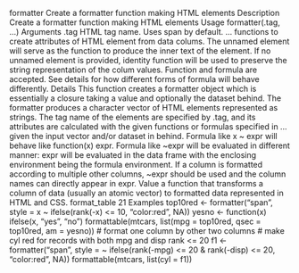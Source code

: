 
formatter Create a formatter function making HTML elements
Description
Create a formatter function making HTML elements
Usage
formatter(.tag, ...)
Arguments
.tag HTML tag name. Uses span by default.
... functions to create attributes of HTML element from data colums. The unnamed
element will serve as the function to produce the inner text of the element. If no
unnamed element is provided, identity function will be used to preserve the
string representation of the colum values. Function and formula are accepted.
See details for how different forms of formula will behave differently.
Details
This function creates a formatter object which is essentially a closure taking a value and optionally
the dataset behind.
The formatter produces a character vector of HTML elements represented as strings. The tag name
of the elements are specified by .tag, and its attributes are calculated with the given functions or
formulas specified in ... given the input vector and/or dataset in behind.
Formula like x ~ expr will behave like function(x) expr. Formula like ~expr will be evaluated
in different manner: expr will be evaluated in the data frame with the enclosing environment being
the formula environment. If a column is formatted according to multiple other columns, ~expr
should be used and the column names can directly appear in expr.
Value
a function that transforms a column of data (usually an atomic vector) to formatted data represented
in HTML and CSS.
format_table 21
Examples
top10red <- formatter("span",
style = x ~ ifelse(rank(-x) <= 10, "color:red", NA))
yesno <- function(x) ifelse(x, "yes", "no")
formattable(mtcars, list(mpg = top10red, qsec = top10red, am = yesno))
# format one column by other two columns
# make cyl red for records with both mpg and disp rank <= 20
f1 <- formatter("span",
style = ~ ifelse(rank(-mpg) <= 20 & rank(-disp) <= 20, "color:red", NA))
formattable(mtcars, list(cyl = f1))
